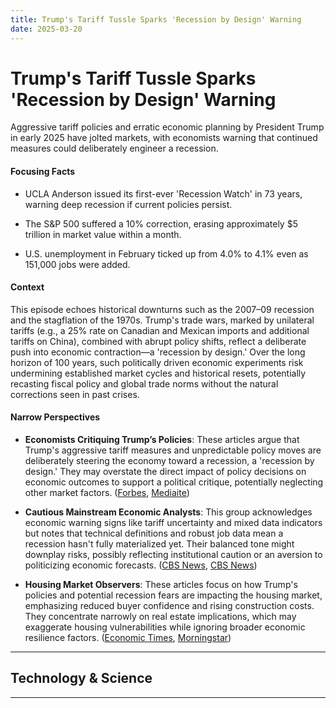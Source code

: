 ```yaml
---
title: Trump's Tariff Tussle Sparks 'Recession by Design' Warning
date: 2025-03-20
---
```


# Trump's Tariff Tussle Sparks 'Recession by Design' Warning

Aggressive tariff policies and erratic economic planning by President Trump in early 2025 have jolted markets, with economists warning that continued measures could deliberately engineer a recession.

#### Focusing Facts

- UCLA Anderson issued its first-ever 'Recession Watch' in 73 years, warning deep recession if current policies persist.

- The S&P 500 suffered a 10% correction, erasing approximately $5 trillion in market value within a month.

- U.S. unemployment in February ticked up from 4.0% to 4.1% even as 151,000 jobs were added.

#### Context

This episode echoes historical downturns such as the 2007–09 recession and the stagflation of the 1970s. Trump's trade wars, marked by unilateral tariffs (e.g., a 25% rate on Canadian and Mexican imports and additional tariffs on China), combined with abrupt policy shifts, reflect a deliberate push into economic contraction—a 'recession by design.' Over the long horizon of 100 years, such politically driven economic experiments risk undermining established market cycles and historical resets, potentially recasting fiscal policy and global trade norms without the natural corrections seen in past crises.

#### Narrow Perspectives

- **Economists Critiquing Trump’s Policies**: These articles argue that Trump's aggressive tariff measures and unpredictable policy moves are deliberately steering the economy toward a recession, a 'recession by design.' They may overstate the direct impact of policy decisions on economic outcomes to support a political critique, potentially neglecting other market factors. ([Forbes](https://www.forbes.com/sites/dereksaul/2025/03/19/forbes-recession-tracker-economists-warn-trump-could-be-author-of-a-deep-recession/), [Mediaite](https://www.mediaite.com/news/moodys-chief-mark-zandi-tells-cnn-trump-is-tanking-rip-roaring-economy-he-inherited-headed-for-recession-by-design/))

- **Cautious Mainstream Economic Analysts**: This group acknowledges economic warning signs like tariff uncertainty and mixed data indicators but notes that technical definitions and robust job data mean a recession hasn't fully materialized yet. Their balanced tone might downplay risks, possibly reflecting institutional caution or an aversion to politicizing economic forecasts. ([CBS News](https://www.cbsnews.com/news/how-do-economists-identify-recession-staglation/), [CBS News](https://www.cbsnews.com/news/how-do-economists-identify-recession-stagflation/))

- **Housing Market Observers**: These articles focus on how Trump's policies and potential recession fears are impacting the housing market, emphasizing reduced buyer confidence and rising construction costs. They concentrate narrowly on real estate implications, which may exaggerate housing vulnerabilities while ignoring broader economic resilience factors. ([Economic Times](https://economictimes.indiatimes.com/news/international/us/heres-how-housing-market-has-reacted-to-donald-trumps-tariffs-impact-on-buyers-and-sellers-construction-costs-mortgage-rates/articleshow/119126891.cms), [Morningstar](https://www.morningstar.com/news/marketwatch/20250319181/some-home-buyers-are-hoping-for-a-recession-to-bring-down-housing-prices-are-they-right))

---

## Technology & Science

---
